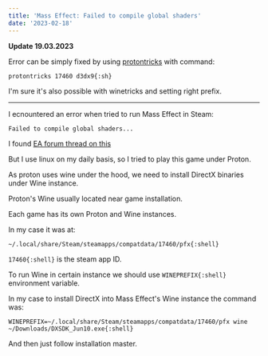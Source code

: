 ```yaml
---
title: 'Mass Effect: Failed to compile global shaders'
date: '2023-02-18'
---
```


**Update 19.03.2023**

Error can be simply fixed by using [protontricks](https://github.com/Matoking/protontricks)
with command:

`protontricks 17460 d3dx9{:sh}`

I'm sure it's also possible with winetricks and setting right prefix.

---

I ecnountered an error when tried to run Mass Effect in Steam:

`Failed to compile global shaders...`

I found
[EA forum thread on this](https://answers.ea.com/t5/Other-Mass-Effect-Games/Failed-to-compile-global-shaders/m-p/6938354/highlight/true#M8342)

But I use linux on my daily basis, so I tried to play this game under Proton.

As proton uses wine under the hood, we need to install DirectX binaries under
Wine instance.

Proton's Wine usually located near game installation.

Each game has its own Proton and Wine instances.

In my case it was at:

`~/.local/share/Steam/steamapps/compatdata/17460/pfx{:shell}`

`17460{:shell}` is the steam app ID.

To run Wine in certain instance we should use `WINEPREFIX{:shell}` environment variable.

In my case to install DirectX into Mass Effect's Wine instance the command was:

`WINEPREFIX=~/.local/share/Steam/steamapps/compatdata/17460/pfx wine ~/Downloads/DXSDK_Jun10.exe{:shell}`

And then just follow installation master.
